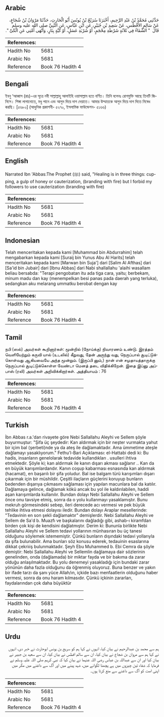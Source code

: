 ## Arabic


<div dir="rtl" lang="ar" style={{fontSize:'larger',backgroundColor:'#f8f9fa',padding:20}}>
حَدَّثَنِي مُحَمَّدُ بْنُ عَبْدِ الرَّحِيمِ، أَخْبَرَنَا سُرَيْجُ بْنُ يُونُسَ أَبُو الْحَارِثِ، حَدَّثَنَا مَرْوَانُ بْنُ شُجَاعٍ، عَنْ سَالِمٍ الأَفْطَسِ، عَنْ سَعِيدِ بْنِ جُبَيْرٍ، عَنِ ابْنِ عَبَّاسٍ، عَنِ النَّبِيِّ صلى الله عليه وسلم قَالَ ‏ "‏ الشِّفَاءُ فِي ثَلاَثَةٍ شَرْطَةِ مِحْجَمٍ، أَوْ شَرْبَةِ عَسَلٍ، أَوْ كَيَّةٍ بِنَارٍ، وَأَنْهَى أُمَّتِي عَنِ الْكَىِّ ‏"‏‏.‏
</div>
<div style={{backgroundColor:'#f8f9fa',padding:20, marginBottom: 10}}><table> <thead> <tr> <th>References:</th> <th></th> </tr> </thead> <tbody><tr><td>Hadith No</td><td>5681</td></tr><tr><td>Arabic No</td><td>5681</td></tr><tr><td>Reference</td><td>Book 76 Hadith 4</td></tr></tbody></table></div>

## Bengali


<div dir="ltr" lang="bn" style={{fontSize:'larger',backgroundColor:'#f8f9fa',padding:20}}>
ইবনু ‘আব্বাস (রাঃ)-এর সূত্রে নবী সাল্লাল্লাহু আলাইহি ওয়াসাল্লাম হতে বর্ণিত। তিনি বলেনঃ রোগমুক্তি আছে তিনটি জিনিসে। শিঙ্গা লাগানোতে, মধু পানে এবং আগুন দিয়ে দাগ দেয়াতে। আমার উম্মাতকে আগুন দিয়ে দাগ দিতে নিষেধ করছি। [৫৬৮০] (আধুনিক প্রকাশনী- ৫২৭০, ইসলামিক ফাউন্ডেশন- ৫১৬৬)
</div>
<div style={{backgroundColor:'#f8f9fa',padding:20, marginBottom: 10}}><table> <thead> <tr> <th>References:</th> <th></th> </tr> </thead> <tbody><tr><td>Hadith No</td><td>5681</td></tr><tr><td>Arabic No</td><td>5681</td></tr><tr><td>Reference</td><td>Book 76 Hadith 4</td></tr></tbody></table></div>

## English


<div dir="ltr" lang="en" style={{fontSize:'larger',backgroundColor:'#f8f9fa',padding:20}}>
Narrated Ibn 'Abbas:The Prophet (ﷺ) said, "Healing is in three things: cupping, a gulp of honey or cauterization, (branding with fire) but I forbid my followers to use cauterization (branding with fire)
</div>
<div style={{backgroundColor:'#f8f9fa',padding:20, marginBottom: 10}}><table> <thead> <tr> <th>References:</th> <th></th> </tr> </thead> <tbody><tr><td>Hadith No</td><td>5681</td></tr><tr><td>Arabic No</td><td>5681</td></tr><tr><td>Reference</td><td>Book 76 Hadith 4</td></tr></tbody></table></div>

## Indonesian


<div dir="ltr" lang="id" style={{fontSize:'larger',backgroundColor:'#f8f9fa',padding:20}}>
Telah menceritakan kepada kami [Muhammad bin Abdurrahim] telah mengabarkan kepada kami [Suraij bin Yunus Abu Al Harits] telah menceritakan kepada kami [Marwan bin Suja'] dari [Salim Al Afthas] dari [Sa'id bin Jubair] dari [Ibnu Abbas] dari Nabi shallallahu 'alaihi wasallam beliau bersabda: "Terapi pengobatan itu ada tiga cara, yaitu; berbekam, minum madu dan kay (menempelkan besi panas pada daerah yang terluka), sedangkan aku melarang ummatku berobat dengan kay
</div>
<div style={{backgroundColor:'#f8f9fa',padding:20, marginBottom: 10}}><table> <thead> <tr> <th>References:</th> <th></th> </tr> </thead> <tbody><tr><td>Hadith No</td><td>5681</td></tr><tr><td>Arabic No</td><td>5681</td></tr><tr><td>Reference</td><td>Book 76 Hadith 4</td></tr></tbody></table></div>

## Tamil


<div dir="ltr" lang="ta" style={{fontSize:'larger',backgroundColor:'#f8f9fa',padding:20}}>
நபி (ஸல்) அவர்கள் கூறினார்கள்: மூன்றில் (நோய்க்கு) நிவாரணம் உண்டு. இரத்தம் வெளியேற்றும் கருவி யால் (உடலில்) கீறுவது, தேன் அருந்து வது, நெருப்பால் சூடிட்டுக்கொள்வது ஆகியவையே அந்த மூன்றும். (இருப்பி னும்,) நான் என் சமுதாயத்தாருக்கு நெருப்பால் சூடிட்டுக்கொள்ள வேண்டா மெனத் தடை விதிக்கிறேன். இதை இப்னு அப்பாஸ் (ரலி) அவர்கள் அறிவிக்கிறார்கள். அத்தியாயம் : 76
</div>
<div style={{backgroundColor:'#f8f9fa',padding:20, marginBottom: 10}}><table> <thead> <tr> <th>References:</th> <th></th> </tr> </thead> <tbody><tr><td>Hadith No</td><td>5681</td></tr><tr><td>Arabic No</td><td>5681</td></tr><tr><td>Reference</td><td>Book 76 Hadith 4</td></tr></tbody></table></div>

## Turkish


<div dir="ltr" lang="tr" style={{fontSize:'larger',backgroundColor:'#f8f9fa',padding:20}}>
İbn Abbas r.a.'dan rivayete göre Nebi Sallallahu Aleyhi ve Sellem şöyle buyurmuştur: "Şifa üç şeydedir: Kan aldırmak için bir neşter vurmakta yahut bir içim bal (şerbeti)nde ya da ateş ile dağlamaktadır. Ama ümmetime ateşle dağlamayı yasaklıyorum." Fethu'l-Bari Açıklaması: el-Hattabi dedi ki: Bu hadis, insanların genelolarak tedavide kullandıkları . usulleri ihtiva etmektedir. Şöyle ki; kan aldırmak ile kanın dışarı akması sağlanır .. Kan da en büyük karışımlardandır. Kanın coşup kabarması esnasında kan aldırmak (hacamat), en başarılı bir şifa yoludur. Bal ise balgam türü karışımları dışarı çıkarmak için bir müshildir. Çeşitli ilaçların güçlerini koruyup bunların bedenden dışarıya çıkmasını sağlaması için yapılan macunlara bal da katılır. Dağlamaya gelince, dağlamak kökü ancak bu yol ile kaldırılabilen, haddi aşan karışımlarda kullanılır. Bundan dolayı Nebi Sallallahu Aleyhi ve Sellem önce onu tavsiye etmiş, sonra da o yolu kullanmayı yasaklamıştır. Bunu mekruh görmesindeki sebep, ileri derecede acı vermesi ve pek büyük tehlike ihtiva etmesi dolayısı iledir. Bundan dolayı Araplar mesellerinde: "Tedavinin en son şekli dağlamaktır" demişlerdir. Nebi Sallallahu Aleyhi ve Sellem de Sa'd b. Muazfı ve başkalarını dağladığı gibi, ashab-ı kiramfdan birden çok kişi de kendisini dağlatmıştır. Derim ki: Bununla birlikte Nebi Sallallahu Aleyhi ve Sellem tedavi yollarının münhasıran bu üç tanesi olduğunu söylemek istememiştir. Çünkü bunların dışındaki tedavi yollarıyla da şifa bulunabilir. Ama bunları söz konusu ederek, tedauinin esaslarına dikkat çekriıiş bulunmaktadır. Şeyh Ebu Muhammed b. Ebi Cemra da şöyle demiştir: Nebi Sallallahu Aleyhi ve Sellemlin dağlamaya dair sözlerinin genelinden, onda (dağlamada) bir miktar fayda ve bir bakıma da zarar olduğu anlaşılmaktadır. Bu yolu denemeyi yasakladığı için bundaki zarar yönünün daha fazla olduğunu da öğrenmiş oluyoruz. Buna benzer ve yakın bir ifade tarzı da şanı yüce Allah/ın, içkide bazı menfaatlerin olduğunu haber vermesi, sonra da onu haram kılmasıdır. Çünkü içkinin zararları, faydalarından çok daha büyüktür
</div>
<div style={{backgroundColor:'#f8f9fa',padding:20, marginBottom: 10}}><table> <thead> <tr> <th>References:</th> <th></th> </tr> </thead> <tbody><tr><td>Hadith No</td><td>5681</td></tr><tr><td>Arabic No</td><td>5681</td></tr><tr><td>Reference</td><td>Book 76 Hadith 4</td></tr></tbody></table></div>

## Urdu


<div dir="rtl" lang="ur" style={{fontSize:'larger',backgroundColor:'#f8f9fa',padding:20}}>
ہم سے محمد بن عبدالرحیم نے بیان کیا، انہوں نے کہا ہم کو سریج بن یونس ابوحارث نے خبر دی، انہوں نے کہا ہم سے مروان بن شجاع نے بیان کیا، ان سے سالم افطس نے بیان کیا، ان سے سعید بن جبیر نے بیان کیا اور ان سے عبداللہ بن عباس رضی اللہ عنہما نے بیان کیا کہ نبی کریم صلی اللہ علیہ وسلم نے فرمایا کہ شفاء تین چیزوں میں ہے پچھنا لگوانے میں، شہد پینے میں اور آگ سے داغنے میں مگر میں اپنی امت کو آگ سے داغنے سے منع کرتا ہوں۔
</div>
<div style={{backgroundColor:'#f8f9fa',padding:20, marginBottom: 10}}><table> <thead> <tr> <th>References:</th> <th></th> </tr> </thead> <tbody><tr><td>Hadith No</td><td>5681</td></tr><tr><td>Arabic No</td><td>5681</td></tr><tr><td>Reference</td><td>Book 76 Hadith 4</td></tr></tbody></table></div>